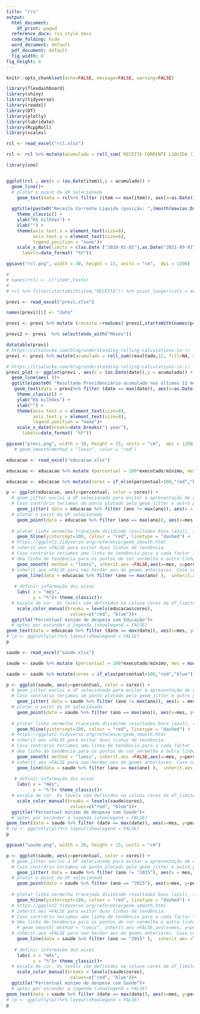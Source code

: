 ```yaml
---
title: "rrs"
output:
  html_document:
    df_print: paged
  reference_docx: rss_style.docx
  code_folding: hide
  word_document: default
  pdf_document: default
  fig_width: 8 
fig_height: 4
---
```

```r

knitr::opts_chunk$set(echo=FALSE, message=FALSE, warning=FALSE)
```


```r
library(flexdashboard)
library(shiny)
library(tidyverse)
library(readxl)
library(DT)
library(plotly)
library(lubridate)
library(RcppRoll)
library(scales)
```


```r
rcl <- read_excel("rcl.xlsx")

rcl <- rcl %>% mutate(acumulado = roll_sum(`RECEITA CORRENTE LÍQUIDA (III) = (I - II)`,12, fill=NA, align="right")/1000000)

library(zoo)


ggplot(rcl , aes(x = (as.Date(item)),y = acumulado)) + 
  geom_line()+
  # plotar o point da UF selecionada
    geom_text(data = rcl%>% filter (item == max(item)), aes(x=as.Date(item), y=acumulado+10,label=paste("R$", round(acumulado,0), "bi")))+
  
  ggtitle(paste0("Receita Corrente Líquida (posição: ",(month(max(as.Date(rcl$item)))), "/",(year(max(as.Date(rcl$item)))),")" ))+
    theme_classic() +
    ylab("R$ bilhões") +
    xlab("") +
    theme(axis.text.x = element_text(size=8),
          axis.text.y = element_text(size=8),
          legend.position = "none")+ 
    scale_x_date(limits = c(as.Date ("2010-01-01"),as.Date("2021-09-01")) ,breaks=date_breaks("1 year"),
      labels=date_format( "%Y"))

ggsave("rcl.png", width = 30, height = 15, units = "cm",  dpi = 1200)

# 
# names(rcl) <- c("item",teste)
# 
# rcl %>% filter(startsWith(item,"RECEITA")) %>% pivot_longer(cols = everything())
```

```r
previ <- read_excel("previ.xlsx")

names(previ)[1] <- "date"

previ <- previ %>% mutate (receita =rowSums( previ[,startsWith(names(previ),"Movimento R")]), despesa  =rowSums( previ[,startsWith(names(previ),"Movimento D")]), resultado = receita - despesa)

previ2 <- previ  %>% select(ends_with("Meses"))

datatable(previ)
# https://itsalocke.com/blog/understanding-rolling-calculations-in-r/
previ <- previ %>% mutate(acumulado = roll_sum(resultado,12, fill=NA, align="right")/1000000000)
```
```r
# https://itsalocke.com/blog/understanding-rolling-calculations-in-r/
previ_plot <- ggplot(previ , aes(x = (as.Date(date)),y = acumulado)) + 
  geom_line(aes( ))+
  ggtitle(paste0( "Resultado Previdenciário acumulado nos últimos 12 meses (posição: ",month(max(as.Date(previ$date))), "/",year(max(as.Date(previ$date))),")"))+
   geom_text(data = previ%>% filter (date == max(date)), aes(x=as.Date(date), y=acumulado+30,label=paste("R$", round(acumulado,0),"bi"))) +
    theme_classic() +
    ylab("R$ bilhões") +
    xlab("") +
    theme(axis.text.x = element_text(size=8),
          axis.text.y = element_text(size=8),
          legend.position = "none")+ 
    scale_x_date(breaks=date_breaks("1 year"),
      labels=date_format( "%Y"))

ggsave("previ.png", width = 30, height = 15, units = "cm",  dpi = 1200)
   # geom_smooth(method = "loess", color = "red") 
```



```r
educacao <- read_excel("educacao.xlsx")

educacao <- educacao %>% mutate (percentual = 100*executado/mínimo, mes = month(date, label = TRUE), ano = year(date))

educacao <- educacao %>% mutate(cores = if_else(percentual>100,"red","blue"))

p <- ggplot(educacao, aes(y=percentual, color = cores)) +
  # geom_jitter exclui a UF selecionada para evitar a apresentação de dois pontos para a mesma UF.
  # Caso contrário teríamos um ponto plotado pelo geom_jitter e outro plotado pelo geom_point
    geom_jitter( data = educacao %>% filter (ano != max(ano)), aes(x = mes, text=paste("ANO: ", ano)), alpha=0.2) +
  # plotar o point da UF selecionada
    geom_point(data = educacao %>% filter (ano == max(ano)), aes(x=mes, y=percentual,text=paste("ANO: ", ano)))+
  
  # plotar linha vermelha tracejada dividindo resultados bons (azul), ruins (vermelho). O argumento "corte" define a altura da linha.
    geom_hline(yintercept=100, colour = "red", linetype = "dashed") +
  # https://ggplot2.tidyverse.org/reference/geom_smooth.html
  # inherit.aes =FALSE para evitar duas linhas de tendência.
  # Caso contrário teríamos uma linha de tendência para a cada factor level (coluna cores).
  # Uma linha de tendência para os pontos de cor vermelha e outra linha de tendência para os pontos de cor azul  
    geom_smooth( method = "loess", inherit.aes =FALSE,aes(x=mes, y=percentual), color = "gray" )+
  # inherit.aes =FALSE para nao herdar aes do geoms anteriores. Caso contrário a linha teria duas cores
    geom_line(data = educacao %>% filter (ano == max(ano) ),  inherit.aes =TRUE, aes(x=month(as.Date(date)), y=percentual))+ 
  
   # definir informação dos eixos
    labs( x = "mês",
          y = "%")+ theme_classic()+ 
  # escala de cor. Os levels são definidos na coluna cores da df_limites.
    scale_color_manual(breaks = levels(educacao$cores),
                        values=c("red", "blue"))+
  ggtitle("Percentual mínimo de despesa com Educação")+
  # optei por esconder a legenda (showlegend = FALSE)
geom_text(data = educacao %>% filter (date == max(date)), aes(x=mes, y=percentual+3.5, label = ano))
# (p <- ggplotly(p))%>% layout(showlegend = FALSE)
p
```




```r
saude <- read_excel("saude.xlsx")

saude <- saude %>% mutate (percentual = 100*executado/mínimo, mes = month(date, label = TRUE), ano = year(date))

saude <- saude %>% mutate(cores = if_else(percentual>100,"red","blue"))

```


```r
p <- ggplot(saude, aes(y=percentual, color = cores)) +
  # geom_jitter exclui a UF selecionada para evitar a apresentação de dois pontos para a mesma UF.
  # Caso contrário teríamos um ponto plotado pelo geom_jitter e outro plotado pelo geom_point
    geom_jitter( data = saude %>% filter (ano != max(ano)), aes(x = mes, text=paste("ANO: ", ano)), alpha=0.2) +
  # plotar o point da UF selecionada
    geom_point(data = saude %>% filter (ano == max(ano)), aes(x=mes, y=percentual,text=paste("ANO: ", ano)))+
  
  # plotar linha vermelha tracejada dividindo resultados bons (azul), ruins (vermelho). O argumento "corte" define a altura da linha.
    geom_hline(yintercept=100, colour = "red", linetype = "dashed") +
  # https://ggplot2.tidyverse.org/reference/geom_smooth.html
  # inherit.aes =FALSE para evitar duas linhas de tendência.
  # Caso contrário teríamos uma linha de tendência para a cada factor level (coluna cores).
  # Uma linha de tendência para os pontos de cor vermelha e outra linha de tendência para os pontos de cor azul  
    geom_smooth( method = "loess", inherit.aes =FALSE,aes(x=mes, y=percentual), color = "gray" )+
  # inherit.aes =FALSE para nao herdar aes do geoms anteriores. Caso contrário a linha teria duas cores
    geom_line(data = saude %>% filter (ano == max(ano) ),  inherit.aes =TRUE, aes(x=month(as.Date(date)), y=percentual))+ 
  
   # definir informação dos eixos
    labs( x = "mês",
          y = "%")+ theme_classic()+ 
  # escala de cor. Os levels são definidos na coluna cores da df_limites.
    scale_color_manual(breaks = levels(saude$cores),
                        values=c("red", "blue"))+
  ggtitle("Percentual mínimo de despesa com Saúde")+
  # optei por esconder a legenda (showlegend = FALSE)
geom_text(data = saude %>% filter (date == max(date)), aes(x=mes, y=percentual+3.5, label = ano))
# (p <- ggplotly(p))%>% layout(showlegend = FALSE)
p

ggsave("saude.png", width = 30, height = 15, units = "cm")
```

```r
p <- ggplot(saude, aes(y=percentual, color = cores)) +
  # geom_jitter exclui a UF selecionada para evitar a apresentação de dois pontos para a mesma UF.
  # Caso contrário teríamos um ponto plotado pelo geom_jitter e outro plotado pelo geom_point
    geom_jitter( data = saude %>% filter (ano != "2015"), aes(x = mes, text=paste("ANO: ", ano)), alpha=0.2) +
  # plotar o point da UF selecionada
    geom_point(data = saude %>% filter (ano == "2015"), aes(x=mes, y=percentual,text=paste("ANO: ", ano)), size = 2)+
  
  # plotar linha vermelha tracejada dividindo resultados bons (azul), ruins (vermelho). O argumento "corte" define a altura da linha.
    geom_hline(yintercept=100, colour = "red", linetype = "dashed") +
  # https://ggplot2.tidyverse.org/reference/geom_smooth.html
  # inherit.aes =FALSE para evitar duas linhas de tendência.
  # Caso contrário teríamos uma linha de tendência para a cada factor level (coluna cores).
  # Uma linha de tendência para os pontos de cor vermelha e outra linha de tendência para os pontos de cor azul  
    # geom_smooth( method = "loess", inherit.aes =FALSE,aes(x=mes, y=percentual), color = "gray" )+
  # inherit.aes =FALSE para nao herdar aes do geoms anteriores. Caso contrário a linha teria duas cores
    geom_line(data = saude %>% filter (ano == "2015" ),  inherit.aes =TRUE, aes(x=month(as.Date(date)), y=percentual),size = 1, color = "gray")+ 
  
   # definir informação dos eixos
    labs( x = "mês",
          y = "%")+ theme_classic()+ 
  # escala de cor. Os levels são definidos na coluna cores da df_limites.
    scale_color_manual(breaks = levels(saude$cores),
                        values=c("red", "blue"))+
  ggtitle("Percentual mínimo de despesa com Saúde")+
  # optei por esconder a legenda (showlegend = FALSE)
geom_text(data = saude %>% filter (date == max(date)), aes(x=mes, y=percentual+3.5, label = ano))
# (p <- ggplotly(p))%>% layout(showlegend = FALSE)
p
```

